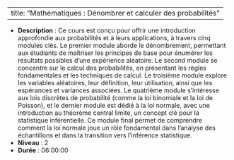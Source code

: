 
---
title: "Mathématiques : Dénombrer et calculer des probabilités"
---


- **Description** : Ce cours est conçu pour offrir une introduction approfondie aux probabilités et à leurs applications, à travers cinq modules clés. Le premier module aborde le dénombrement, permettant aux étudiants de maîtriser les principes de base pour énumérer les résultats possibles d’une expérience aléatoire. Le second module se concentre sur le calcul des probabilités, en présentant les règles fondamentales et les techniques de calcul. Le troisième module explore les variables aléatoires, leur définition, leur utilisation, ainsi que les espérances et variances associées. Le quatrième module s’intéresse aux lois discrètes de probabilité (comme la loi binomiale et la loi de Poisson), et le dernier module est dédié à la loi normale, avec une introduction au théorème central limite, un concept clé pour la statistique inférentielle. Ce module final permet de comprendre comment la loi normale joue un rôle fondamental dans l’analyse des échantillons et dans la transition vers l'inférence statistique.
- **Niveau** : 2
- **Durée** : 06:00:00

